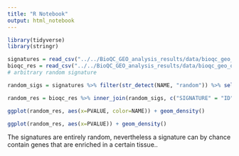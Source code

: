 ```yaml
---
title: "R Notebook"
output: html_notebook
---
```


```r
library(tidyverse)
library(stringr)
```

```r
signatures = read_csv("../../BioQC_GEO_analysis_results/data/bioqc_geo_oracle_dump/BIOQC_SIGNATURES_DATA_TABLE.csv")
bioqc_res = read_csv("../../BioQC_GEO_analysis_results/data/bioqc_geo_oracle_dump/BIOQC_RES_DATA_TABLE.csv")
# arbitrary random signature
```

```r
random_sigs = signatures %>% filter(str_detect(NAME, "random")) %>% select(ID, NAME, SOURCE) 

random_res = bioqc_res %>% inner_join(random_sigs, c("SIGNATURE" = "ID")) 

```

```r
ggplot(random_res, aes(x=PVALUE, color=NAME)) + geom_density()
```

```r
ggplot(random_res, aes(x=PVALUE)) + geom_density()
```


The signatures are entirely random, nevertheless a signature can by chance contain genes that are enriched in a certain tissue..